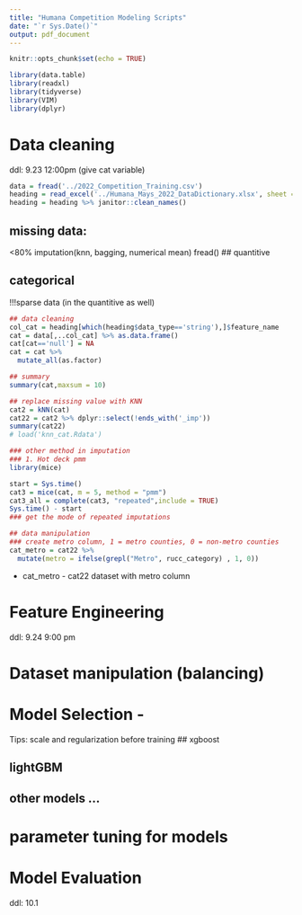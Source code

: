 ```yaml
---
title: "Humana Competition Modeling Scripts"
date: "`r Sys.Date()`"
output: pdf_document
---
```


```r
knitr::opts_chunk$set(echo = TRUE)
```

```r
library(data.table)
library(readxl)
library(tidyverse)
library(VIM)
library(dplyr)
```


# Data cleaning
ddl: 9.23 12:00pm (give cat variable)

```r
data = fread('../2022_Competition_Training.csv')
heading = read_excel('../Humana_Mays_2022_DataDictionary.xlsx', sheet = 'Data Dictionary')
heading = heading %>% janitor::clean_names()
```


## missing data: 
<80% imputation(knn, bagging, numerical mean)
fread()
## quantitive

## categorical
!!!sparse data (in the quantitive as well)

```r
## data cleaning
col_cat = heading[which(heading$data_type=='string'),]$feature_name
cat = data[,..col_cat] %>% as.data.frame()
cat[cat=='null'] = NA
cat = cat %>%
  mutate_all(as.factor)

## summary
summary(cat,maxsum = 10)
```

```r
## replace missing value with KNN
cat2 = kNN(cat)
cat22 = cat2 %>% dplyr::select(!ends_with('_imp'))
summary(cat22)
# load('knn_cat.Rdata')

### other method in imputation
### 1. Hot deck pmm
library(mice)

start = Sys.time()
cat3 = mice(cat, m = 5, method = "pmm")
cat3_all = complete(cat3, "repeated",include = TRUE)
Sys.time() - start
### get the mode of repeated imputations


```

```r
## data manipulation
### create metro column, 1 = metro counties, 0 = non-metro counties
cat_metro = cat22 %>% 
  mutate(metro = ifelse(grepl("Metro", rucc_category) , 1, 0))
```

* cat_metro - cat22 dataset with metro column

# Feature Engineering
ddl: 9.24 9:00 pm


# Dataset manipulation (balancing)


# Model Selection -
Tips: scale and regularization before training
## xgboost

## lightGBM

## other models ...

# parameter tuning for models


# Model Evaluation
ddl: 10.1

